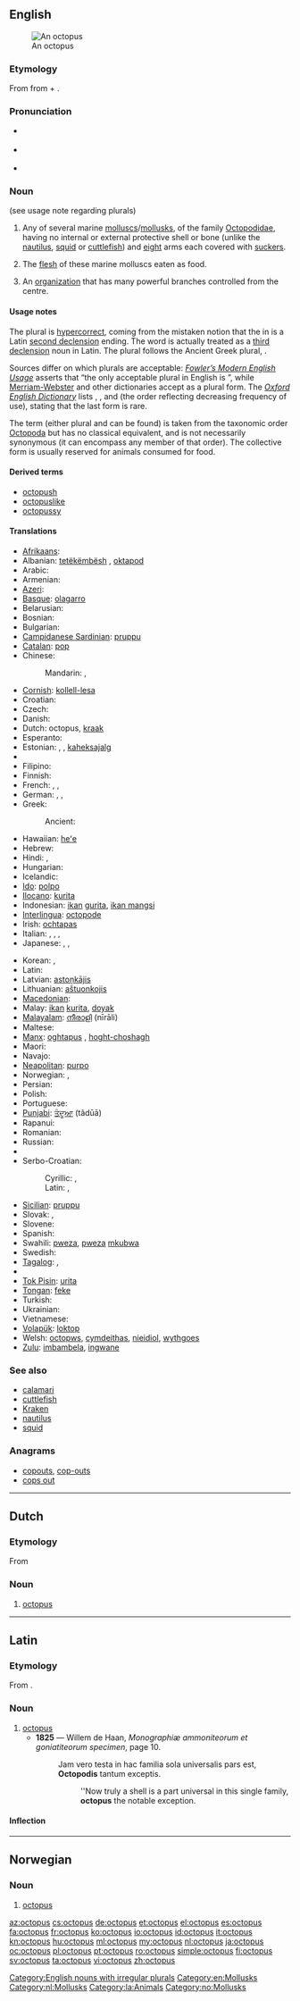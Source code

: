 {{wikipedia}}
{{also|Octopus}}
==English==
[[Image:Southern Blue-ringed Octopus Pengo.jpg|thumb|An octopus]]

===Etymology===
From {{etyl|grc}} {{term|ὀκτώπους|tr=oktōpous|lang=grc|sc=polytonic}} from {{term|ὀκτώ||eight|tr=oktō|lang=grc|sc=polytonic}} + {{term|πούς||foot|tr=pous|lang=grc|sc=polytonic}}.

===Pronunciation===
* {{a|UK}} {{IPA|/ˈɒkt.ə.pʊs/}} {{SAMPA|/"Qkt.@.pUs/}}
* {{a|US}} {{IPA|/ˈɑːkt.ə.pʊs/}} {{SAMPA|/"A:kt.@.pUs/}}
* {{audio|en-us-octopus.ogg|Audio (US)}}

===Noun===
{{en-noun|''plural'' '''[[octopuses]]''', '''[[octopodes]]''' or '''[[octopi]]'''}} (see usage note regarding plurals)

# Any of several marine [[mollusc]]s/[[mollusk]]s, of the family [[Octopodidae]], having no internal or external protective shell or bone (unlike the [[nautilus]], [[squid]] or [[cuttlefish]]) and [[eight]] arms each covered with [[sucker]]s.
# {{uncountable}} The [[flesh]] of these marine molluscs eaten as food.
# An [[organization]] that has many powerful branches controlled from the centre.

====Usage notes====
The plural {{term|octopi}} is [[hypercorrect]], coming from the mistaken notion that the {{term||-us}} in {{term|octopus|octopūs|lang=la}} is a Latin [[Appendix:Latin second declension|second declension]] ending. The word is actually treated as a [[Appendix:Latin third declension|third declension]] noun in Latin. The plural {{term|octopodes}} follows the Ancient Greek plural, {{term|ὀκτώποδες|tr=oktōpodes|lang=grc|sc=polytonic}}.

Sources differ on which plurals are acceptable: ''[[w:Fowler's Modern English Usage|Fowler’s Modern English Usage]]'' asserts that “the only acceptable plural in English is {{term|octopuses|lang=en}}”, while [[w:Merriam-Webster|Merriam-Webster]] and other dictionaries accept {{term||octopi}} as a plural form. The ''[[w:Oxford English Dictionary|Oxford English Dictionary]]'' lists {{term||octopuses}}, {{term||octopi}}, and {{term||octopodes}} (the order reflecting decreasing frequency of use), stating that the last form is rare.

The term {{term|octopod}} (either plural {{term|octopods}} and {{term|octopodes}} can be found) is taken from the taxonomic order [[Octopoda]] but has no classical equivalent, and is not necessarily synonymous (it can encompass any member of that order). The collective form {{term||octopus}} is usually reserved for animals consumed for food.

====Derived terms====
* [[octopush]]
* [[octopuslike]]
* [[octopussy]]

====Translations====
{{trans-top|mollusc}}
* [[Afrikaans]]: {{t|af|seekat|xs=Afrikaans}}
* Albanian: [[tetëkëmbësh]] {{m}}, [[oktapod]] {{m}}
* Arabic: {{t|ar|أخطبوط|m|tr='ukhTubuuT|sc=Arab}}
* Armenian: {{t-|hy|ութոտնուկ|tr=ut'otnuk}}
* [[Azeri]]: {{t-|az|osminoq|xs=Azeri}}
* [[Basque]]: [[olagarro]]
* Belarusian: {{t|be|васьміног|m|tr=vas’minóh|sc=Cyrl}}
* Bosnian: {{t-|bs|hobotnica|f}}
* Bulgarian: {{t+|bg|октопод|m|tr=oktopód}}
* [[Campidanese Sardinian]]: [[pruppu]] {{m}}
* [[Catalan]]: [[pop#Catalan|pop]] {{m}}
* Chinese:
*: Mandarin: {{t|zh|章魚|sc=Hani}}, {{t|zh|章鱼|tr=zhāngyú|sc=Hani}}
* [[Cornish]]: [[kollell-lesa]] {{f}}
* Croatian: {{t-|hr|hobotnica|f}}
* Czech: {{t+|cs|chobotnice|f}}
* Danish: {{t-|da|blæksprutte|c}}
* Dutch: octopus, [[kraak]] {{m|f}}
* Esperanto: {{t-|eo|polpo|xs=Esperanto}}
* Estonian: {{t|et|seepia}}, {{t|et|tindikala}}, [[kaheksajalg]]
* {{trreq|fj}}
* Filipino: {{tø|fil|pugita}}
* Finnish: {{t+|fi|mustekala}}
* French: {{t+|fr|octopode}}, {{t+|fr|pieuvre|f}}, {{t+|fr|poulpe|m}}
* German: {{t|de|Oktopus|m}}, {{t|de|Tintenfisch|m}}, {{t|de|Krake|f}}
* Greek: {{t+|el|χταπόδι|n|tr=chtapódi}}
*: Ancient: {{tø|grc|ὀκτώπους|m|Sc=polytonic|tr=oktōpous|xs=Ancient Greek}} {{tø|grc|ὀκτάπους|m|Sc=polytonic|tr=oktapous|xs=Ancient Greek}}
* Hawaiian: [[heʻe]]
* Hebrew: {{t|he|תמנון|tr=tamnun|sc=Hebr}}
* Hindi: {{t|hi|ऑक्टोपस|tr=okṭopas|sc=Deva}}, {{t|hi|अष्टबाहु|tr=aṣṭabāhu|sc=Deva}}
* Hungarian: {{t+|hu|polip}}
* Icelandic: {{t|is|kolkrabbi|m}}
* [[Ido]]: [[polpo]]
* [[Ilocano]]: [[kurita]]
* Indonesian: [[ikan]] [[gurita]], [[ikan mangsi]]
* [[Interlingua]]: [[octopode]]
* Irish: [[ochtapas]]
* Italian: {{t+|it|piovra|f}}, {{t+|it|polipo|m}}, {{t+|it|polpo|m}}, {{t|it|ottopode}}
* Japanese: {{t|ja|蛸|sc=Jpan}}, {{t|ja|章魚|tr=[[たこ]], tako|sc=Jpan}}, {{t|ja|タコ|tr=tako|sc=Jpan}}
{{trans-mid}}
* Korean: {{t|ko|문어|tr=muneo|sc=Kore}}, {{t|ko|文魚|sc=Kore}}
* Latin: {{t-|la|octopus|alt=octopūs|m}}
* Latvian: [[astoņkājis]]
* Lithuanian: [[aštuonkojis]]
* [[Macedonian]]: {{t|mk|октопод|m|tr=oktopód|sc=Cyrl}}
* Malay: [[ikan]] [[kurita]], [[doyak]]
* [[Malayalam]]: [[നീരാളി]] (nīrāli)
* Maltese: {{t-|mt|qarnita|f|xs=Maltese}}
* [[Manx]]: [[oghtapus]] {{m}}, [[hoght-choshagh]] {{m}}
* Maori: {{t-|mi|wheke|xs=Maori}}
* Navajo: {{tø|nv|łóóʼ bigaan tseebíí}}
* [[Neapolitan]]: [[purpo]] {{m}}
* Norwegian: {{t-|no|blekksprut|m}}, {{t+|no|akkar|m}}
* Persian: {{t|fa|هشت‌پا|tr=haštpâ|sc=fa-Arab}}
* Polish: {{t+|pl|ośmiornica|f}}
* Portuguese: {{t+|pt|polvo|m}}
* [[Punjabi]]: [[ਤੰਦੂਆ]] (tãdūā)
* Rapanui: {{tø|rap|hehe|xs=Rapa Nui}}
* Romanian: {{t+|ro|caracatiță|f}}
* Russian: {{t|ru|осьминог|m|tr=os’minóg|sc=Cyrl}}
* {{trreq|sm}}
* Serbo-Croatian:
*: Cyrillic: {{t|sh|хоботница|f|sc=Cyrl}}, {{t|sh|осмоног|m|sc=Cyrl}}
*: Latin: {{t|sh|hobotnica|f}}, {{t|sh|osmonog|m}}
* [[Sicilian]]: [[pruppu]] {{m}}
* Slovak: {{t|sk|chobotnica|f}}, {{t|sk|polyp|m}}
* Slovene: {{t+|sl|hobotnica|f}}
* Spanish: {{t+|es|pulpo|m}}
* Swahili: [[pweza]], [[pweza]] [[mkubwa]]
* Swedish: {{t-|sv|bläckfisk}}
* [[Tagalog]]: {{t|tl|pugita}}, {{t|tl|oktopus}}
* {{trreq|ty}}
* [[Tok Pisin]]: [[urita]]
* [[Tongan]]: [[feke]]
* Turkish: {{t+|tr|ahtapot}}
* Ukrainian: {{t|uk|восьминіг|m|tr=vos'myníh|sc=Cyrl}}
* Vietnamese: {{t+|vi|bạch tuộc|xs=Vietnamese}}
* [[Volapük]]: [[loktop]]
* Welsh: [[octopws]], [[cymdeithas]], [[nieidiol]], [[wythgoes]]
* [[Zulu]]: [[imbambela]], [[ingwane]]
{{trans-bottom}}

===See also===
* [[calamari]]
* [[cuttlefish]]
* [[Kraken]]
* [[nautilus]]
* [[squid]]

===Anagrams===
* [[copouts#English|copouts]], [[cop-outs#English|cop-outs]]
* [[cops out#English|cops out]]

[[Category:English nouns with irregular plurals]]
[[Category:en:Mollusks]]

----

==Dutch==

===Etymology===
From {{etyl|la|nl}}

===Noun===
{{nl-noun|octopussen|octopusje|m}}

# {{zoology}} [[#English|octopus]]

[[Category:nl:Mollusks]]

----

==Latin==

===Etymology===
From {{etyl|grc|la}} {{term|ὀκτώποδες||tr=oktōpodes|eight feet|lang=grc|sc=polytonic}}.

===Noun===
{{la-noun|octopūs|octopodis|octopodis|m|third}}

# [[#English|octopus]]
#* '''1825''' — Willem de Haan, ''Monographiæ ammoniteorum et goniatiteorum specimen'', page 10.
#*: Jam vero testa in hac familia sola universalis pars est, '''Octopodis''' tantum exceptis.
#*:: ''Now truly a shell is a part universal in this single family, '''octopus''' the notable exception.

====Inflection====
{{la-decl-3rd|octopus|octopūs|octopod}}

[[Category:la:Animals]]

----

==Norwegian==

===Noun===
{{infl|no|noun}}

# [[#English|octopus]]

[[Category:no:Mollusks]]

[[az:octopus]]
[[cs:octopus]]
[[de:octopus]]
[[et:octopus]]
[[el:octopus]]
[[es:octopus]]
[[fa:octopus]]
[[fr:octopus]]
[[ko:octopus]]
[[io:octopus]]
[[id:octopus]]
[[it:octopus]]
[[kn:octopus]]
[[hu:octopus]]
[[ml:octopus]]
[[my:octopus]]
[[nl:octopus]]
[[ja:octopus]]
[[oc:octopus]]
[[pl:octopus]]
[[pt:octopus]]
[[ro:octopus]]
[[simple:octopus]]
[[fi:octopus]]
[[sv:octopus]]
[[ta:octopus]]
[[vi:octopus]]
[[zh:octopus]]